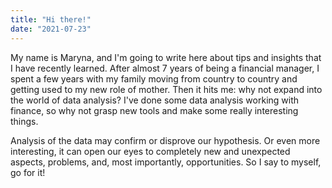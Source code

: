 ```yaml
---
title: "Hi there!"
date: "2021-07-23"
---
```


My name is Maryna, and I'm going to write here about tips and insights that I have recently learned. After almost 7 years of being a financial manager, I spent a few years with my family moving from country to country and getting used to my new role of mother. Then it hits me: why not expand into the world of data analysis? I've done some data analysis working with finance, so why not grasp new tools and make some really interesting things.

​​Analysis of the data may confirm or disprove our hypothesis. Or even more interesting, it can open our eyes to completely new and unexpected aspects, problems, and, most importantly, opportunities. So I say to myself, go for it!

